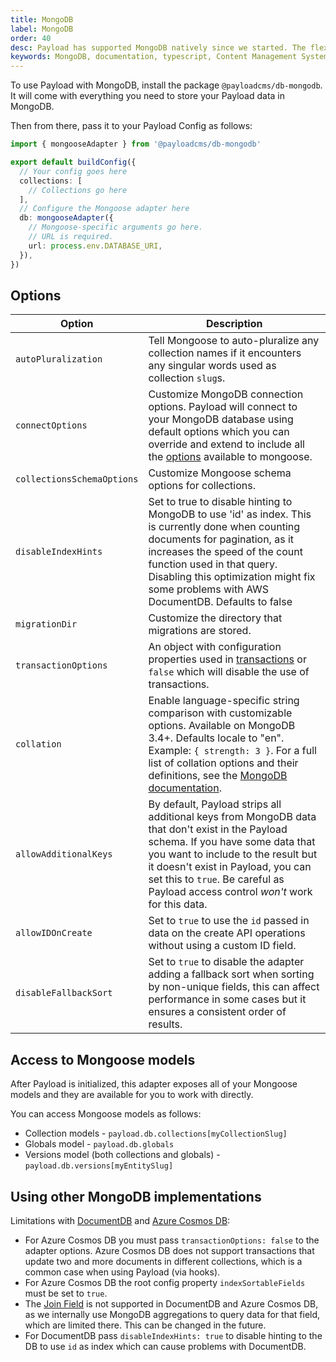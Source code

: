 ```yaml
---
title: MongoDB
label: MongoDB
order: 40
desc: Payload has supported MongoDB natively since we started. The flexible nature of MongoDB lends itself well to Payload's powerful fields.
keywords: MongoDB, documentation, typescript, Content Management System, cms, headless, javascript, node, react, nextjs
---
```


To use Payload with MongoDB, install the package `@payloadcms/db-mongodb`. It will come with everything you need to
store your Payload data in MongoDB.

Then from there, pass it to your Payload Config as follows:

```ts
import { mongooseAdapter } from '@payloadcms/db-mongodb'

export default buildConfig({
  // Your config goes here
  collections: [
    // Collections go here
  ],
  // Configure the Mongoose adapter here
  db: mongooseAdapter({
    // Mongoose-specific arguments go here.
    // URL is required.
    url: process.env.DATABASE_URI,
  }),
})
```

## Options

| Option                     | Description                                                                                                                                                                                                                                                                                                  |
| -------------------------- | ------------------------------------------------------------------------------------------------------------------------------------------------------------------------------------------------------------------------------------------------------------------------------------------------------------ |
| `autoPluralization`        | Tell Mongoose to auto-pluralize any collection names if it encounters any singular words used as collection `slug`s.                                                                                                                                                                                         |
| `connectOptions`           | Customize MongoDB connection options. Payload will connect to your MongoDB database using default options which you can override and extend to include all the [options](https://mongoosejs.com/docs/connections.html#options) available to mongoose.                                                        |
| `collectionsSchemaOptions` | Customize Mongoose schema options for collections.                                                                                                                                                                                                                                                           |
| `disableIndexHints`        | Set to true to disable hinting to MongoDB to use 'id' as index. This is currently done when counting documents for pagination, as it increases the speed of the count function used in that query. Disabling this optimization might fix some problems with AWS DocumentDB. Defaults to false                |
| `migrationDir`             | Customize the directory that migrations are stored.                                                                                                                                                                                                                                                          |
| `transactionOptions`       | An object with configuration properties used in [transactions](https://www.mongodb.com/docs/manual/core/transactions/) or `false` which will disable the use of transactions.                                                                                                                                |
| `collation`                | Enable language-specific string comparison with customizable options. Available on MongoDB 3.4+. Defaults locale to "en". Example: `{ strength: 3 }`. For a full list of collation options and their definitions, see the [MongoDB documentation](https://www.mongodb.com/docs/manual/reference/collation/). |
| `allowAdditionalKeys`      | By default, Payload strips all additional keys from MongoDB data that don't exist in the Payload schema. If you have some data that you want to include to the result but it doesn't exist in Payload, you can set this to `true`. Be careful as Payload access control _won't_ work for this data.          |
| `allowIDOnCreate`          | Set to `true` to use the `id` passed in data on the create API operations without using a custom ID field.                                                                                                                                                                                                   |
| `disableFallbackSort`      | Set to `true` to disable the adapter adding a fallback sort when sorting by non-unique fields, this can affect performance in some cases but it ensures a consistent order of results.                                                                                                                       |

## Access to Mongoose models

After Payload is initialized, this adapter exposes all of your Mongoose models and they are available for you to work
with directly.

You can access Mongoose models as follows:

- Collection models - `payload.db.collections[myCollectionSlug]`
- Globals model - `payload.db.globals`
- Versions model (both collections and globals) - `payload.db.versions[myEntitySlug]`

## Using other MongoDB implementations

Limitations with [DocumentDB](https://aws.amazon.com/documentdb/) and [Azure Cosmos DB](https://azure.microsoft.com/en-us/products/cosmos-db):

- For Azure Cosmos DB you must pass `transactionOptions: false` to the adapter options. Azure Cosmos DB does not support transactions that update two and more documents in different collections, which is a common case when using Payload (via hooks).
- For Azure Cosmos DB the root config property `indexSortableFields` must be set to `true`.
- The [Join Field](../fields/join) is not supported in DocumentDB and Azure Cosmos DB, as we internally use MongoDB aggregations to query data for that field, which are limited there. This can be changed in the future.
- For DocumentDB pass `disableIndexHints: true` to disable hinting to the DB to use `id` as index which can cause problems with DocumentDB.
